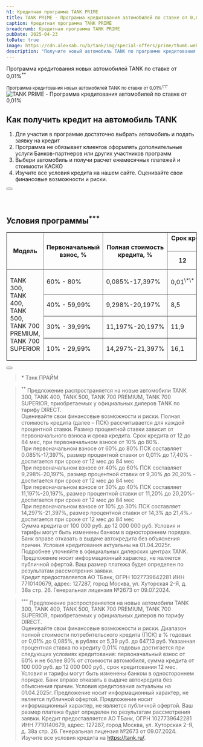 ```yaml
---
h1: Кредитная программа TANK PRIME
title: TANK PRIME - Программа кредитования автомобилей по ставке от 0,01%
caption: Кредитная программа TANK PRIME
breadcrumb: Кредитная программа TANK PRIME
pubDate: 2025-04-23
toDate: true
image: https://cdn.alexsab.ru/b/tank/img/special-offers/prime/thumb.webp
description: "Получите новый автомобиль TANK по программе кредитования TANK PRIME  со ставкой от 0,01%! Выгодные условия, минимальный первоначальный взнос и быстрое оформление кредита."
---
```



Программа кредитования новых автомобилей TANK по ставке от 0,01%<sup>\*\*</sup>

<div class="mb-12"><small>Программа кредитования новых автомобилей TANK по ставке от 0,01%<sup>\*\*</sup></small></div>

<picture>
	<source media="(min-width: 768px)" srcset="https://cdn.alexsab.ru/b/tank/img/special-offers/prime/1.webp" />
	<img src="https://cdn.alexsab.ru/b/tank/img/special-offers/prime/thumb.webp" class="mb-10 lg:mb-20 w-full" alt="TANK PRIME - Программа кредитования автомобилей по ставке от 0,01%" />
</picture>

## Как получить кредит на автомобиль TANK

<ol class="list-decimal list-inside !mb-12">
  <li>Для участия в программе достаточно выбрать автомобиль и подать заявку на кредит</li>
  <li>Программа не обязывает клиентов оформлять дополнительные услуги Банков-партнеров или других участников программ</li>
  <li>Выбери автомобиль и получи расчет ежемесячных платежей и стоимости КАСКО</li>
  <li>Изучите все условия кредита на нашем сайте. Оценивайте свои финансовые возможности и риски.</li>
</ol>

<div class="text-center">
  <Button 
    classes="popup-link inline-block !px-4 xl:!px-8 !py-2 xl:!py-3 !text-white !no-underline" 
    url="#common-modal" 
    title="Получить предложение"
    dataTitle="Кредитная программа TANK PRIME"
    dataFormName="Кредитная программа TANK PRIME."
  />
</div>

<br />
<br />

## Условия программы<sup>\*\*\*</sup>

<div class="table_wrapper overflow-auto min-w-full my-14">
	<table border="1">
  <thead>
    <tr>
      <th class="text-center p-2 border border-gray-300" rowspan="2"><strong>Модель</strong></th>
      <th class="text-center p-2 border border-gray-300" colspan="2" rowspan="2"><strong>Первоначальный взнос, %</strong></th>
      <th class="text-center p-2 border border-gray-300" rowspan="2"><strong>Полная стоимость кредита, %</strong></th>
      <th class="text-center p-2 border border-gray-300" colspan="5"><strong>Срок кредитования, мес./ ставка по кредиту %</strong></th>
    </tr>
    <tr>
      <th class="text-center p-2 border border-gray-300"><strong>12</strong></th>
      <th class="text-center p-2 border border-gray-300"><strong>24</strong></th>
      <th class="text-center p-2 border border-gray-300"><strong>36</strong></th>
      <th class="text-center p-2 border border-gray-300"><strong>48-60</strong></th>
      <th class="text-center p-2 border border-gray-300"><strong>72-84</strong></th>
    </tr>
  </thead>
  <tbody>
    <tr>
      <td class="text-center p-2 border border-gray-300" rowspan="4">
        <p class="text-center">TANK 300,<br />TANK 400,<br />TANK 500,<br />TANK 700<br />PREMIUM,<br />TANK 700<br />SUPERIOR</p>
      </td>
      <td class="text-center p-2 border border-gray-300" colspan="2">60% - 80%</td>
      <td class="text-center p-2 border border-gray-300">0,085%-17,397%</td>
      <td class="text-center p-2 border border-gray-300">0,01<sup>\*\*</sup></td>
      <td class="text-center p-2 border border-gray-300">8,9</td>
      <td class="text-center p-2 border border-gray-300">12,9</td>
      <td class="text-center p-2 border border-gray-300">14,9</td>
      <td class="text-center p-2 border border-gray-300">16</td>
    </tr>
    <tr>
      <td class="text-center p-2 border border-gray-300" colspan="2">40% - 59,99%</td>
      <td class="text-center p-2 border border-gray-300">9,298%-20,197%</td>
      <td class="text-center p-2 border border-gray-300">8,5</td>
      <td class="text-center p-2 border border-gray-300">14,9</td>
      <td class="text-center p-2 border border-gray-300">18,4</td>
      <td class="text-center p-2 border border-gray-300">18,9</td>
      <td class="text-center p-2 border border-gray-300">19,4</td>
    </tr>
    <tr>
      <td class="text-center p-2 border border-gray-300" colspan="2">30% - 39,99%</td>
      <td class="text-center p-2 border border-gray-300">11,197%-20,197%</td>
      <td class="text-center p-2 border border-gray-300">11,9</td>
      <td class="text-center p-2 border border-gray-300">17,9</td>
      <td class="text-center p-2 border border-gray-300">18,8</td>
      <td class="text-center p-2 border border-gray-300">18,9</td>
      <td class="text-center p-2 border border-gray-300">20,4</td>
    </tr>
    <tr>
      <td class="text-center p-2 border border-gray-300" colspan="2">10% - 29,99%</td>
      <td class="text-center p-2 border border-gray-300">14,297%-21,397%</td>
      <td class="text-center p-2 border border-gray-300">16,1</td>
      <td class="text-center p-2 border border-gray-300">19,3</td>
      <td class="text-center p-2 border border-gray-300">21,4</td>
      <td class="text-center p-2 border border-gray-300">21,7</td>
      <td class="text-center p-2 border border-gray-300">21,9</td>
    </tr>
  </tbody>
  </table>
</div>

<div class="text-center mt-12">
  <Button 
    classes="popup-link inline-block !px-4 xl:!px-8 !py-2 xl:!py-3 !text-white !no-underline" 
    url="#common-modal" 
    title="Получить предложение"
    dataTitle="Кредитная программа TANK PRIME"
    dataFormName="Кредитная программа TANK PRIME. Tank Prime"
  />
</div>

<div class="text-gray-500 mt-12 font-light">

>  \* Тэнк ПРАЙМ
  
> <sup>\*\*</sup> Предложение распространяется на новые автомобили TANK 300, TANK 400, TANK 500, TANK 700 PREMIUM, TANK 700 SUPERIOR, приобретаемых у официальных дилеров TANK по тарифу DIRECT.  
  Оценивайте свои финансовые возможности и риски. Полная стоимость кредита (далее – ПСК) рассчитывается для каждой процентной ставки. Размер процентной ставки зависит от первоначального взноса и срока кредита. Срок кредита от 12 до 84 мес, при первоначальном взносе от 10% до 80%.  
  При первоначальном взносе от 60% до 80% ПСК составляет 0.085%-17,397%, размер процентной ставки от 0,01% до 17,40% - достигается при сроке от 12 мес до 84 мес  
  При первоначальном взносе от 40% до 60% ПСК составляет 9,298%-20,197%, размер процентной ставки от 9,30% до 20,20% - достигается при сроке от 12 мес до 84 мес  
  При первоначальном взносе от 30% до 40% ПСК составляет 11,197%-20,197%, размер процентной ставки от 11,20% до 20,20%- достигается при сроке от 12 мес до 84 мес  
  При первоначальном взносе от 10% до 30% ПСК составляет 14,297%-21,397%, размер процентной ставки от 14,3% до 21,4%.- достигается при сроке от 12 мес до 84 мес  
  Сумма кредита от 100 000 руб. до 12 000 000 руб. Условия и тарифы могут быть изменены банком в одностороннем порядке. Банк вправе отказать в выдаче автокредита без объяснения причин. Условия кредитования актуальны на 01.04.2025г. Подробнее уточняйте в официальных дилерских центрах TANK. Предложение носит информационный характер, не является публичной офертой. Ваш размер платежа будет определен по результатам рассмотрения заявки.  
  Кредит предоставляется АО ТБанк, ОГРН 1027739642281 ИНН 7710140679, адрес: 127287, город Москва, ул. Хуторская 2-Я, д. 38а стр. 26. Генеральная лицензия №2673 от 09.07.2024.  
  
> <sup>\*\*\*</sup> Предложение распространяется на новые автомобили TANK 300, TANK 400, TANK 500, TANK 700 PREMIUM, TANK 700 SUPERIOR, приобретаемых у официальных дилеров по тарифу DIRECT.  
  Оценивайте свои финансовые возможности и риски. Диапазон полной стоимости потребительского кредита (ПСК) в % годовых от 0,01% до 0,085%, в рублях от 5,39 руб. до 647,13 руб. Указанная процентная ставка по кредиту 0,01% годовых достигается при следующих условиях кредитования: первоначальный взнос от 60% и не более 80% от стоимости автомобиля, сумма кредита от 100 000 руб. до 12 000 000 руб., срок кредитования 12 мес. Условия и тарифы могут быть изменены банком в одностороннем порядке. Банк вправе отказать в выдаче автокредита без объяснения причин. Условия кредитования актуальны на 01.04.2025г. Предложение носит информационный характер, не является публичной офертой. Предложение носит информационный характер, не является публичной офертой. Ваш размер платежа будет определен по результатам рассмотрения заявки. Кредит предоставляется АО ТБанк, ОГРН 1027739642281 ИНН 7710140679, адрес: 127287, город Москва, ул. Хуторская 2-Я, д. 38а стр. 26. Генеральная лицензия №2673 от 09.07.2024. Изучите все условия кредита на https://tank.ru/. 

</div>

